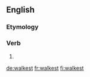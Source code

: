 ==English==

===Etymology===
{{suffix|walk|est|lang=en}}

===Verb===
{{head|en|verb form}}

# {{en-archaic second-person singular of|walk}}

[[de:walkest]]
[[fr:walkest]]
[[fi:walkest]]
